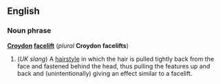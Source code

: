 ==English==
===Noun phrase===
'''[[w:Croydon|Croydon]] [[facelift]]''' (''plural'' '''Croydon facelifts''')

#(''UK slang'') A [[hairstyle]] in which the hair is pulled tightly back from the face and fastened behind the head, thus pulling the features up and back and (unintentionally) giving an effect similar to a facelift.